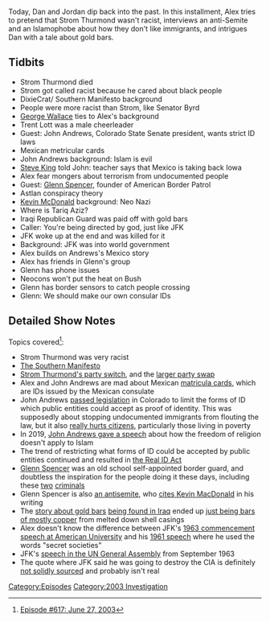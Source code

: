 {{DEFAULTSORT:
    #_EPISODE_0617:June 27, 2003
}}{{Episode
    | title           = June 27, 2003
    | caption         = Listen to this episode on [https://knowledgefight.libsyn.com/617-june-27-2003 Libsyn] [https://open.spotify.com/episode/466uQHVXnHaaEzrfDG6Hht Spotify], Read the [[Transcript/617: June 27, 2003|Unofficial Transcript]], View discussion on [https://reddit.com/qua5kx Reddit]
    | episodeNumber   = 617
    | length          = 01:19:57
    | airDate         = November 15, 2021
    | coverageDate    = June 27, 2003
    | episodeType     = [[:Category:2003 Investigation|2003 Investigation]]
    | appearance      = [[Strom Thurmond]], [[Senator Robert Byrd]], [[George Wallace]], [[Trent Lott]], [[John Andrews]], [[Steve King]], [[Glenn Spencer]], [[Kevin McDonald]], [[Tariq Aziz]], [[JFK]]
    | previousEpisode = [[616: November 9, 2021]]
    | nextEpisode     = [[618: November 15, 2021]]
}}

{{Stub}}

Today, Dan and Jordan dip back into the past. In this installment, Alex tries to pretend that Strom Thurmond wasn't racist, interviews an anti-Semite and an Islamophobe about how they don't like immigrants, and intrigues Dan with a tale about gold bars.

==Tidbits==

*Strom Thurmond died
*Strom got called racist because he cared about black people
*DixieCrat/ Southern Manifesto background
*People were more racist than Strom, like Senator Byrd
*[[George Wallace]] ties to Alex's background
*Trent Lott was a male cheerleader
*Guest: John Andrews, Colorado State Senate president, wants strict ID laws
*Mexican metricular cards
*John Andrews background: Islam is evil
*[[Steve King]] told John: teacher says that Mexico is taking back Iowa
*Alex fear mongers about terrorism from undocumented people
*Guest: [[Glenn Spencer]], founder of American Border Patrol
*Astlan conspiracy theory
*[[Kevin McDonald]] background: Neo Nazi
*Where is Tariq Aziz?
*Iraqi Republican Guard was paid off with gold bars
*Caller: You're being directed by god, just like JFK
*JFK woke up at the end and was killed for it
*Background: JFK was into world government
*Alex builds on Andrews's Mexico story
*Alex has friends in Glenn's group
*Glenn has phone issues
*Neocons won't put the heat on Bush
*Glenn has border sensors to catch people crossing
*Glenn: We should make our own consular IDs

==Detailed Show Notes==

Topics covered<ref>[https://knowledgefight.com/research/2021/11/14/episode-617-june-27-2003 Episode #617: June 27, 2003]</ref>:

*Strom Thurmond was very racist
*[https://d1lexza0zk46za.cloudfront.net/history/am-docs/southern-manifesto.pdf The Southern Manifesto]
*[https://www.theitem.com/stories/sen-strom-thurmond-switched-parties-in-64,314269 Strom Thurmond's party switch], and the [https://www.history.com/news/how-the-party-of-lincoln-won-over-the-once-democratic-south larger party swap]
*Alex and John Andrews are mad about Mexican [https://sgp.fas.org/crs/misc/RL32094.pdf matricula cards], which are IDs issued by the Mexican consulate
*John Andrews [https://leg.colorado.gov/sites/default/files/images/olls/2003a_sl_293.pdf passed legislation] in Colorado to limit the forms of ID which public entities could accept as proof of identity. This was supposedly about stopping undocumented immigrants from flouting the law, but it also [https://web.archive.org/web/20080918025427/http://www.brennancenter.org/page/-/d/download_file_39242.pdf really hurts citizens], particularly those living in poverty
*In 2019, [http://www.backboneamerica.net/america/2019/7/13/know-our-enemy-or-lose-our-liberty John Andrews gave a speech] about how the freedom of religion doesn't apply to Islam
*The trend of restricting what forms of ID could be accepted by public entities continued and resulted in [https://www.govinfo.gov/content/pkg/PLAW-109publ13/pdf/PLAW-109publ13.pdf the Real ID Act]
*[https://www.splcenter.org/fighting-hate/extremist-files/individual/glenn-spencer Glenn Spencer] was an old school self-appointed border guard, and doubtless the inspiration for the people doing it these days, including these [https://www.justice.gov/usao-nm/pr/larry-mitchell-hopkins-sentenced-21-months-federal-prison-illegal-firearm-possession-new two] [https://www.justice.gov/usao-nm/pr/man-sentenced-21-months-prison-impersonating-border-patrol-agent criminals]
*Glenn Spencer is also [https://web.archive.org/web/20081226015158/americanpatrol.com/SPENCER-GLENN/081223-JewInf-GS_081223.html an antisemite], who [https://www.splcenter.org/fighting-hate/extremist-files/individual/kevin-macdonald cites Kevin MacDonald] in his writing
*The [https://www.stripes.com/news/gold-bars-pique-173rd-s-interest-at-checkpoint-1.5892 story about gold bars] [https://www.chicagotribune.com/news/ct-xpm-2003-06-05-0306050213-story.html being found in Iraq] ended up [https://www.nytimes.com/2003/08/02/world/all-bars-that-glitter-in-iraq-are-not-gold.html just being bars of mostly copper] from melted down shell casings
*Alex doesn't know the difference between JFK's [https://en.wikisource.org/wiki/A_Strategy_of_Peace 1963 commencement speech at American University] and his [https://www.jfklibrary.org/archives/other-resources/john-f-kennedy-speeches/american-newspaper-publishers-association-19610427 1961 speech] where he used the words "secret societies"
*JFK's [https://www.jfklibrary.org/archives/other-resources/john-f-kennedy-speeches/united-nations-19630920 speech in the UN General Assembly] from September 1963
*The quote where JFK said he was going to destroy the CIA is definitely [https://gizmodo.com/the-story-behind-that-jfk-quote-about-destroying-the-ci-1793151211 not solidly sourced] and probably isn't real

[[Category:Episodes]]
[[Category:2003 Investigation]]
